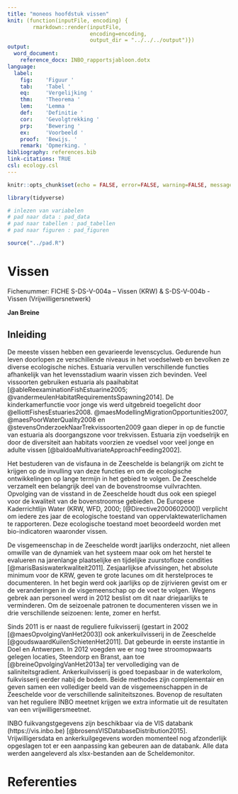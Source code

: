 ```yaml
---
title: "moneos hoofdstuk vissen"
knit: (function(inputFile, encoding) { 
        rmarkdown::render(inputFile,
                          encoding=encoding, 
                          output_dir = "../../../output")})
output:
  word_document: 
    reference_docx: INBO_rapportsjabloon.dotx
language:
  label:
    fig:    'Figuur '
    tab:    'Tabel '
    eq:     'Vergelijking '
    thm:    'Theorema '
    lem:    'Lemma '
    def:    'Definitie '
    cor:    'Gevolgtrekking '
    prp:    'Bewering '
    ex:     'Voorbeeld '
    proof:  'Bewijs. '
    remark: 'Opmerking. '
bibliography: references.bib
link-citations: TRUE
csl: ecology.csl
---
```




```r

knitr::opts_chunk$set(echo = FALSE, error=FALSE, warning=FALSE, message=FALSE, cache=FALSE)

```


```r

library(tidyverse)

```


```r


# inlezen van variabelen
# pad naar data : pad_data
# pad naar tabellen : pad_tabellen
# pad naar figuren : pad_figuren

source("../pad.R")

```


# Vissen

Fichenummer: FICHE S-DS-V-004a – Vissen (KRW) & S-DS-V-004b - Vissen (Vrijwilligersnetwerk)

__Jan Breine__

##	Inleiding

De meeste vissen hebben een gevarieerde levenscyclus. Gedurende hun leven doorlopen ze verschillende niveaus in het voedselweb en bevolken ze diverse ecologische niches. Estuaria vervullen verschillende functies afhankelijk van het levensstadium waarin vissen zich bevinden. Veel vissoorten gebruiken estuaria als paaihabitat [@ableReexaminationFishEstuarine2005; @vandermeulenHabitatRequirementsSpawning2014]. De kinderkamerfunctie voor jonge vis werd uitgebreid toegelicht door @elliottFishesEstuaries2008. @maesModellingMigrationOpportunities2007, @maesPoorWaterQuality2008 en @stevensOnderzoekNaarTrekvissoorten2009 gaan dieper in op de functie van estuaria als doorgangszone voor trekvissen. Estuaria zijn voedselrijk en door de diversiteit aan habitats voorzien ze voedsel voor veel jonge en adulte vissen [@baldoaMultivariateApproachFeeding2002].

Het bestuderen van de visfauna in de Zeeschelde is belangrijk om zicht te krijgen op de invulling van deze functies en om de ecologische ontwikkelingen op lange termijn in het gebied te volgen. De Zeeschelde verzamelt een belangrijk deel van de bovenstroomse vuilvrachten. Opvolging van de visstand in de Zeeschelde houdt dus ook een spiegel voor de kwaliteit van de bovenstroomse gebieden. De Europese Kaderrichtlijn Water (KRW, WFD, 2000; [@Directive2000602000]) verplicht om iedere zes jaar de ecologische toestand van oppervlaktewaterlichamen te rapporteren. Deze ecologische toestand moet beoordeeld worden met bio-indicatoren waaronder vissen. 

De visgemeenschap in de Zeeschelde wordt jaarlijks onderzocht, niet alleen omwille van de dynamiek van het systeem maar ook om het herstel te evalueren na jarenlange plaatselijke en tijdelijke zuurstofloze condities [@marisBasiswaterkwaliteit2011]. Zesjaarlijkse afvissingen, het absolute minimum voor de KRW, geven te grote lacunes om dit herstelproces te documenteren. In het begin werd ook jaarlijks op de zijrivieren gevist om er de veranderingen in de visgemeenschap op de voet te volgen. Wegens gebrek aan personeel werd in 2012 beslist om dit naar driejaarlijks te verminderen. Om de seizoenale patronen te documenteren vissen we in drie verschillende seizoenen: lente, zomer en herfst.

Sinds 2011 is er naast de reguliere fuikvisserij (gestart in 2002 [@maesOpvolgingVanHet2003]) ook ankerkuilvisserij in de Zeeschelde [@goudswaardKuilenSchietenHet2011]. Dat gebeurde in eerste instantie in Doel en Antwerpen. In 2012 voegden we er nog twee stroomopwaarts gelegen locaties, Steendorp en Branst, aan toe [@breineOpvolgingVanHet2013a] ter vervollediging van de saliniteitsgradient. Ankerkuilvisserij is goed toepasbaar in de waterkolom, fuikvisserij eerder nabij de bodem. Beide methodes zijn complementair en geven samen een vollediger beeld van de visgemeenschappen in de Zeeschelde voor de verschillende saliniteitszones. Bovenop de resultaten van het reguliere INBO meetnet krijgen we extra informatie uit de resultaten van een vrijwilligersmeetnet.

INBO fuikvangstgegevens zijn beschikbaar via de VIS databank (https://vis.inbo.be) [@brosensVISDatabaseDistribution2015]. Vrijwilligersdata en ankerkuilgegevens worden momenteel nog afzonderlijk opgeslagen tot er een aanpassing kan gebeuren aan de databank. Alle data werden aangeleverd als xlsx-bestanden aan de Scheldemonitor.





# Referenties  


